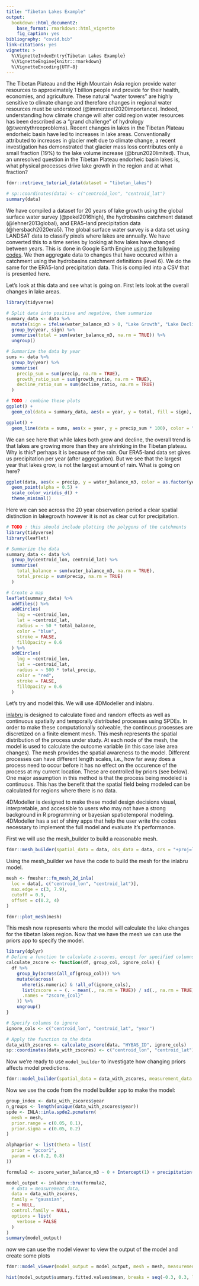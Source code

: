 ```yaml
---
title: "Tibetan Lakes Example"
output: 
  bookdown::html_document2:
    base_format: rmarkdown::html_vignette
    fig_caption: yes
bibliography: "covid.bib"
link-citations: yes
vignette: >
  %\VignetteIndexEntry{Tibetan Lakes Example}
  %\VignetteEngine{knitr::rmarkdown}
  %\VignetteEncoding{UTF-8}
---
```


The Tibetan Plateau and the High Mountain Asia region provide water resources to approximately 1 billion people and provide for their health, economies, and agriculture. These natural "water towers" are highly sensitive to climate change and therefore changes in regional water resources must be understood (@immerzeel2020importance). Indeed, understanding how climate change will alter cold region water resources has been described as a "grand challenge" of hydrology (@twentythreeproblems). Recent changes in lakes in the Tibetan Plateau endorheic basin have led to increases in lake areas. Conventionally attributed to increases in glacier melt due to climate change, a recent investigation has demonstrated that glacier mass loss contributes only a small fraction (19%) to the lake volume increase (@brun2020limited). Thus, an unresolved question in the Tibetan Plateau endorheic basin lakes is, what physical processes drive lake growth in the region and at what fraction?

```r
fdmr::retrieve_tutorial_data(dataset = "tibetan_lakes")

# sp::coordinates(data) <- c("centroid_lon", "centroid_lat")
summary(data)
```

We have compiled a dataset for 20 years of lake growth using the global surface water survey (@pekel2016high), the hydrobasins catchment dataset (@lehner2013global), and ERA5-land precipitation data (@hersbach2020era5). The global surface water survey is a data set using LANDSAT data to classify pixels where lakes are annually. We have converted this to a time series by looking at how lakes have changed between years. This is done in Google Earth Engine [using the following codes](https://code.earthengine.google.com/3304560943f796c82f935403dcc54909). We then aggregate data to changes that have occured within a catchment using the hydrobasins catchment definitions (level 6). We do the same for the ERA5-land precipitation data. This is compiled into a CSV that is presented here.

Let's look at this data and see what is going on. First lets look at the overall changes in lake areas.

```r
library(tidyverse)

# Split data into positive and negative, then summarize
summary_data <- data %>%
  mutate(sign = ifelse(water_balance_m3 > 0, "Lake Growth", "Lake Decline")) %>%
  group_by(year, sign) %>%
  summarise(total = sum(water_balance_m3, na.rm = TRUE)) %>%
  ungroup()

# Summarize the data by year
sums <- data %>%
  group_by(year) %>%
  summarise(
    precip_sum = sum(precip, na.rm = TRUE),
    growth_ratio_sum = sum(growth_ratio, na.rm = TRUE),
    decline_ratio_sum = sum(decline_ratio, na.rm = TRUE)
  )

# TODO : combine these plots
ggplot() +
  geom_col(data = summary_data, aes(x = year, y = total, fill = sign), position = "stack")

ggplot() +
  geom_line(data = sums, aes(x = year, y = precip_sum * 100), color = "cyan") # Scale
```

We can see here that while lakes both grow and decline, the overall trend is that lakes are growing more than they are shrinking in the Tibetan plateau. Why is this? perhaps it is because of the rain. Our ERA5-land data set gives us precipitation per year (after aggregation). But we see that the largest year that lakes grow, is not the largest amount of rain. What is going on here?

```r
ggplot(data, aes(x = precip, y = water_balance_m3, color = as.factor(year))) +
  geom_point(alpha = 0.5) +
  scale_color_viridis_d() +
  theme_minimal()
```

Here we can see across the 20 year observation period a clear spatial distinction in lakegrowth however it is not as clear cut for precipitation.
```r
# TODO : this should include plotting the polygons of the catchments
library(tidyverse)
library(leaflet)

# Summarize the data
summary_data <- data %>%
  group_by(centroid_lon, centroid_lat) %>%
  summarise(
    total_balance = sum(water_balance_m3, na.rm = TRUE),
    total_precip = sum(precip, na.rm = TRUE)
  )

# Create a map
leaflet(summary_data) %>%
  addTiles() %>%
  addCircles(
    lng = ~centroid_lon,
    lat = ~centroid_lat,
    radius = ~ 50 * total_balance,
    color = "blue",
    stroke = FALSE,
    fillOpacity = 0.6
  ) %>%
  addCircles(
    lng = ~centroid_lon,
    lat = ~centroid_lat,
    radius = ~ 500 * total_precip,
    color = "red",
    stroke = FALSE,
    fillOpacity = 0.6
  )
```

Let's try and model this. We will use 4DModeller and inlabru.

[inlabru](https://inlabru-org.github.io/inlabru/index.html) is designed to calculate fixed and random effects as well as continuous spatially and temporally distributed processes using SPDEs. In order to make these computationally solveable, the continous processes are discretized on a finite element mesh. This mesh represents the spatial distribution of the process under study. At each node of the mesh, the model is used to calculate the outcome variable (in this case lake area changes). The mesh provides the spatial awareness to the model. Different processes can have different length scales, i.e., how far away does a process need to occur before it has no effect on the occurence of the process at my current location. These are controlled by priors (see below). One major assumption in this method is that the process being modeled is continuous. This has the benefit that the spatial field being modeled can be calculated for regions where there is no data.

4DModeller is designed to make these model design decisions visual, interpretable, and accessible to users who may not have a strong background in R programming or bayesian spatiotemporal modeling. 4DModeller has a set of shiny apps that help the user write the codes necessary to implement the full model and evaluate it's performance.

First we will use the mesh_builder to build a reasonable mesh.

```r
fdmr::mesh_builder(spatial_data = data, obs_data = data, crs = "+proj=longlat +ellps=WGS84 +datum=WGS84 +no_defs", longitude_column = "centroid_lon", latitude_column = "centroid_lat")
```

Using the mesh_builder we have the code to build the mesh for the inlabru model.

```r
mesh <- fmesher::fm_mesh_2d_inla(
  loc = data[, c("centroid_lon", "centroid_lat")],
  max.edge = c(3, 7.9),
  cutoff = 0.9,
  offset = c(0.2, 4)
)

fdmr::plot_mesh(mesh)
```

This mesh now represents where the model will calculate the lake changes for the tibetan lakes region. Now that we have the mesh we can use the priors app to specify the model.

```r
library(dplyr)
# Define a function to calculate z-scores, except for specified columns
calculate_zscore <- function(df, group_col, ignore_cols) {
  df %>%
    group_by(across(all_of(group_col))) %>%
    mutate(across(
      where(is.numeric) & !all_of(ignore_cols),
      list(zscore = ~ (. - mean(., na.rm = TRUE)) / sd(., na.rm = TRUE)),
      .names = "zscore_{col}"
    )) %>%
    ungroup()
}

# Specify columns to ignore
ignore_cols <- c("centroid_lon", "centroid_lat", "year")

# Apply the function to the data
data_with_zscores <- calculate_zscore(data, "HYBAS_ID", ignore_cols)
sp::coordinates(data_with_zscores) <- c("centroid_lon", "centroid_lat")
```

Now we're ready to use `model_builder` to investigate how changing priors affects model predictions.

```r
fdmr::model_builder(spatial_data = data_with_zscores, measurement_data = data_with_zscores, mesh = mesh, time_variable = "year")
```

Now we use the code from the model builder app to make the model:

```r
group_index <- data_with_zscores$year
n_groups <- length(unique(data_with_zscores$year))
spde <- INLA::inla.spde2.pcmatern(
  mesh = mesh,
  prior.range = c(0.05, 0.1),
  prior.sigma = c(0.05, 0.2)
)

alphaprior <- list(theta = list(
  prior = "pccor1",
  param = c(-0.2, 0.8)
))

formula2 <- zscore_water_balance_m3 ~ 0 + Intercept(1) + precipitation(data_with_zscores$zscore_precip, model = "linear") + temperature(data_with_zscores$zscore_t2m) + residuals(data_with_zscores[, c("centroid_lon", "centroid_lat")], model = "spde", group = group_index, ngroup = n_groups, control.group = list(model = "ar1", hyper = alphaprior))

model_output <- inlabru::bru(formula2,
  # data = measurement_data,
  data = data_with_zscores,
  family = "gaussian",
  E = NULL,
  control.family = NULL,
  options = list(
    verbose = FALSE
  )
)
summary(model_output)
```

now we can use the model viewer to view the output of the model and create some plots

```r
fdmr::model_viewer(model_output = model_output, mesh = mesh, measurement_data = data_with_zscores, data_distribution = "Gaussian")
```

```r
hist(model_output$summary.fitted.values$mean, breaks = seq(-0.3, 0.3, l = 100))
```
